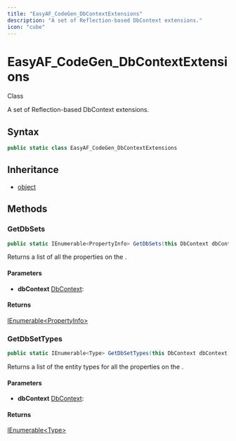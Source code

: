 ```yaml
---
title: "EasyAF_CodeGen_DbContextExtensions"
description: "A set of Reflection-based DbContext extensions."
icon: "cube"
---
```


# EasyAF_CodeGen_DbContextExtensions

<Badge variant="outline">Class</Badge>

A set of Reflection-based DbContext extensions.

## Syntax

```csharp
public static class EasyAF_CodeGen_DbContextExtensions
```

## Inheritance

- [object](https://learn.microsoft.com/dotnet/api/system.object)

## Methods

### GetDbSets

```csharp
public static IEnumerable<PropertyInfo> GetDbSets(this DbContext dbContext)
```

Returns a list of all the <xref href="System.Data.Entity.DbSet%601" data-throw-if-not-resolved="false"></xref> properties on the <xref href="System.Data.Entity.DbContext" data-throw-if-not-resolved="false"></xref>.

#### Parameters

- **dbContext** [DbContext](https://learn.microsoft.com/dotnet/api/system.data.entity.dbcontext): 

#### Returns

[IEnumerable&lt;PropertyInfo&gt;](https://learn.microsoft.com/dotnet/api/system.collections.generic.ienumerable-1)

### GetDbSetTypes

```csharp
public static IEnumerable<Type> GetDbSetTypes(this DbContext dbContext)
```

Returns a list of the entity types for all the <xref href="System.Data.Entity.DbSet%601" data-throw-if-not-resolved="false"></xref> properties on the <xref href="System.Data.Entity.DbContext" data-throw-if-not-resolved="false"></xref>.

#### Parameters

- **dbContext** [DbContext](https://learn.microsoft.com/dotnet/api/system.data.entity.dbcontext): 

#### Returns

[IEnumerable&lt;Type&gt;](https://learn.microsoft.com/dotnet/api/system.collections.generic.ienumerable-1)


